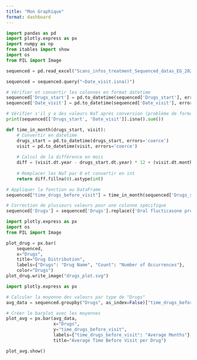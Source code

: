 ```yaml
---
title: "Mon Graphique"
format: dashboard
---
```


```python
import pandas as pd
import plotly.express as px
import numpy as np
from itables import show
import os
from PIL import Image
```

```python
sequenced = pd.read_excel("Scans_infos_treatment_Sequenced_datas_EG_2025.xlsx")
```

```python
sequenced = sequenced.query("~Date_visit.isna()")
```

```python
# Vérifier et convertir les colonnes en format datetime
sequenced['Drugs_start'] = pd.to_datetime(sequenced['Drugs_start'], errors='coerce')
sequenced['Date_visit'] = pd.to_datetime(sequenced['Date_visit'], errors='coerce')

# Vérifier s'il y a des valeurs NaT après conversion (problème de format)
print(sequenced[['Drugs_start', 'Date_visit']].isna().sum())

```

```python
def time_in_month(drugs_start, visit):
    # Convertir en datetime
    drugs_start = pd.to_datetime(drugs_start, errors='coerce')
    visit = pd.to_datetime(visit, errors='coerce')
    
    # Calcul de la différence en mois
    diff = (visit.dt.year - drugs_start.dt.year) * 12 + (visit.dt.month - drugs_start.dt.month)
    
    # Remplacer les NaT par 0 et convertir en int
    return diff.fillna(0).astype(int)

# Appliquer la fonction au DataFrame
sequenced["time_drugs_before_visit"] = time_in_month(sequenced['Drugs_start'], sequenced['Date_visit'])

```

```python
# Correction de plusieurs valeurs pour une colonne spécifique
sequenced['Drugs'] = sequenced['Drugs'].replace({'Oral flucticasone propionate': 'Oral fluticasone propionate'})

```

```python
import plotly.express as px
import os
from PIL import Image

plot_drug = px.bar(
    sequenced,
    x="Drugs",
    title="Drug Distribution",
    labels={"Drugs": "Drug Name", "Count": "Number of Occurrences"},
    color="Drugs")
plot_drug.write_image("drugs_plot.svg")
```

```python
import plotly.express as px

# Calculer la moyenne des valeurs par type de "Drugs"
avg_data = sequenced.groupby("Drugs", as_index=False)["time_drugs_before_visit"].mean()

# Créer le barplot avec les moyennes
plot_avg = px.bar(avg_data, 
                  x="Drugs", 
                  y="time_drugs_before_visit", 
                  labels={"time_drugs_before_visit": "Average Months"},
                  title="Average Time Before Visit per Drug")

plot_avg.show()
```

